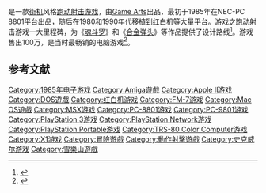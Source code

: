 {{Otheruses|subject=1985年NEC-PC 8801平台电子游戏|other=1984年街机平台电子游戏|变形战机Z}}
{{NoteTA
| G1=Games
|T=zh-cn:变形战机; zh-tw:飛天戰神; zh-hk:變形戰機;
|1=zh-cn:变形战机; zh-tw:飛天戰神; zh-hk:變形戰機;
}}
{{Infobox VG
| title       = 变形战机
| japanese    = テグザー
| english     = Thexder
| common      = {{vgrelease|CN|变形-{}-战机|TW|飛天-{}-戰神<ref>{{Cite book|url =https://e-hentai.org/g/1465010/5a2ba99fcd/|title =電視遊樂器目錄集錦[旋風系列-A102]|publisher =冠鑫印刷企業有限公司|page =13|access-date =2021-07-17|archive-date =2021-07-19|archive-url =https://web.archive.org/web/20210719193314/https://e-hentai.org/g/1465010/5a2ba99fcd/|dead-url =no}}</ref>|HK|變形-{}-戰機}}
| genre       = [[跑动射击游戏|跑动射击游戏]]
| platforms   = {{spml|NEC-PC 8801|[[红白机|红白机]]}}
| developer   = [[Game_Arts|Game Arts]]
| publisher   = 
| director    = 
| producer    = 
| designer    = 
| writer      = 
| programmer  = 
| composer    = 
| artist      = 
| series      = 
| modes       = 
| released    = 1985年
}}
{{Vgname|变形战机|cn=变形战机|hk=變形戰機|tw=飛天戰神|ja=テグザー|en=Thexder}}是一款[[街机|街机]]风格[[跑动射击游戏|跑动射击游戏]]，由[[Game_Arts|Game Arts]]出品，最初于1985年在NEC-PC 8801平台出品，随后在1980和1990年代移植到[[红白机|红白机]]等大量平台。游戏之跑动射击游戏一大里程碑，为《[[魂斗罗|魂斗罗]]》和《[[合金弹头|合金弹头]]》等作品提供了设计路线<ref name="IGN-Retro">{{cite web|author = Travis Fahs|url = http://retro.ign.com/articles/861/861550p2.html|title = The Leif Ericson Awards – Retro Feature at IGN|publisher = Retro.ign.com|date = |accessdate = 2011-09-06|archive-url = https://web.archive.org/web/20120309041726/http://retro.ign.com/articles/861/861550p2.html|archive-date = 2012-03-09|dead-url = yes}}</ref>。游戏售出100万，是当时最畅销的电脑游戏<ref name="thexder2_cover">{{citation|title = Back Cover|work = [[Fire_Hawk:_Thexder_The_Second_Contact|Fire Hawk: Thexder The Second Contact]]|publisher = [[Game_Arts|Game Arts]] & [[Sierra_On-Line|Sierra On-Line]]|year = 1990|url = http://pics.mobygames.com/images/covers/large/1790158784.jpg|accessdate = 2012-02-10|archive-date = 2013-01-16|archive-url = https://web.archive.org/web/20130116060656/http://pics.mobygames.com/images/covers/large/1790158784.jpg|dead-url = no}}</ref>。

== 参考文献 ==
{{Reflist}}

{{DEFAULTSORT:Thexder}}
[[Category:1985年电子游戏|Category:1985年电子游戏]]
[[Category:Amiga遊戲|Category:Amiga遊戲]]
[[Category:Apple_II游戏|Category:Apple II游戏]]
[[Category:DOS遊戲|Category:DOS遊戲]]
[[Category:红白机游戏|Category:红白机游戏]]
[[Category:FM-7游戏|Category:FM-7游戏]]
[[Category:Mac_OS遊戲|Category:Mac OS遊戲]]
[[Category:MSX游戏|Category:MSX游戏]]
[[Category:PC-8801游戏|Category:PC-8801游戏]]
[[Category:PC-9801游戏|Category:PC-9801游戏]]
[[Category:PlayStation_3游戏|Category:PlayStation 3游戏]]
[[Category:PlayStation_Network游戏|Category:PlayStation Network游戏]]
[[Category:PlayStation_Portable游戏|Category:PlayStation Portable游戏]]
[[Category:TRS-80_Color_Computer游戏|Category:TRS-80 Color Computer游戏]]
[[Category:X1游戏|Category:X1游戏]]
[[Category:冒險遊戲|Category:冒險遊戲]]
[[Category:動作射擊遊戲|Category:動作射擊遊戲]]
[[Category:史克威尔游戏|Category:史克威尔游戏]]
[[Category:雪樂山遊戲|Category:雪樂山遊戲]]

{{shmup-videogame-stub}}